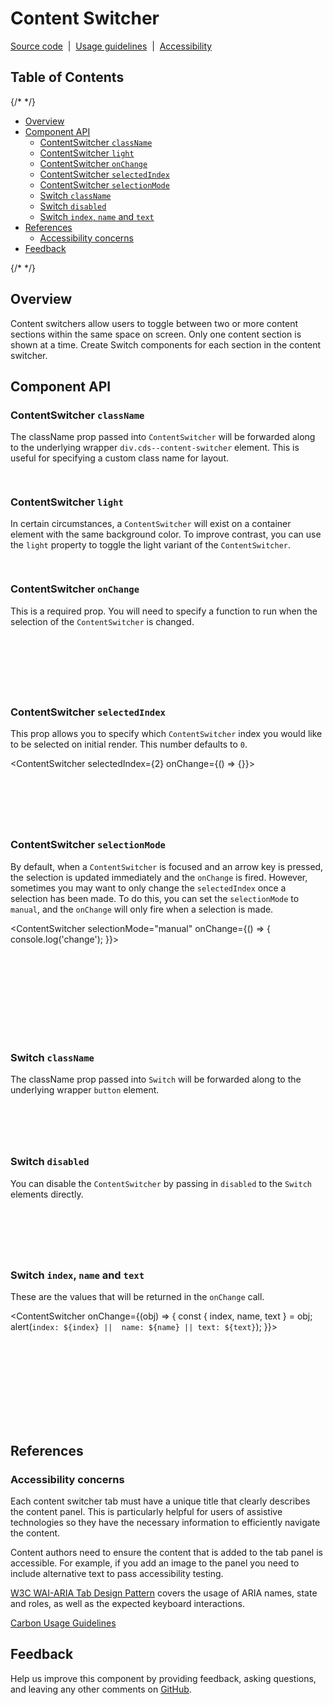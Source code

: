 
<Meta isTemplate />

# Content Switcher

[Source code](https://github.com/carbon-design-system/carbon/tree/main/packages/react/src/components/ContentSwitcher)
&nbsp;|&nbsp;
[Usage guidelines](https://www.carbondesignsystem.com/components/content-switcher/usage)
&nbsp;|&nbsp;
[Accessibility](https://www.carbondesignsystem.com/components/content-switcher/accessibility)

## Table of Contents

{/* <!-- START doctoc generated TOC please keep comment here to allow auto update --> <!-- DON'T EDIT THIS SECTION, INSTEAD RE-RUN doctoc TO UPDATE --> */}

- [Overview](#overview)
- [Component API](#component-api)
  - [ContentSwitcher `className`](#contentswitcher-classname)
  - [ContentSwitcher `light`](#contentswitcher-light)
  - [ContentSwitcher `onChange`](#contentswitcher-onchange)
  - [ContentSwitcher `selectedIndex`](#contentswitcher-selectedindex)
  - [ContentSwitcher `selectionMode`](#contentswitcher-selectionmode)
  - [Switch `className`](#switch-classname)
  - [Switch `disabled`](#switch-disabled)
  - [Switch `index`, `name` and `text`](#switch-index-name-and-text)
- [References](#references)
  - [Accessibility concerns](#accessibility-concerns)
- [Feedback](#feedback)

{/* <!-- END doctoc generated TOC please keep comment here to allow auto update --> */}

## Overview

Content switchers allow users to toggle between two or more content sections
within the same space on screen. Only one content section is shown at a time.
Create Switch components for each section in the content switcher.

<Canvas of={ContentSwitcherStories.Playground} />

## Component API

<ArgTypes />

### ContentSwitcher `className`

The className prop passed into `ContentSwitcher` will be forwarded along to the
underlying wrapper `div.cds--content-switcher` element. This is useful for
specifying a custom class name for layout.

```jsx
<ContentSwitcher className="some-class">...</ContentSwitcher>
```

### ContentSwitcher `light`

In certain circumstances, a `ContentSwitcher` will exist on a container element
with the same background color. To improve contrast, you can use the `light`
property to toggle the light variant of the `ContentSwitcher`.

```jsx
<ContentSwitcher light>...</ContentSwitcher>
```

### ContentSwitcher `onChange`

This is a required prop. You will need to specify a function to run when the
selection of the `ContentSwitcher` is changed.

```jsx
<ContentSwitcher
  onChange={() => {
    /* Code to run on change */
  }}>
  ...
</ContentSwitcher>
```

### ContentSwitcher `selectedIndex`

This prop allows you to specify which `ContentSwitcher` index you would like to
be selected on initial render. This number defaults to `0`.

<ContentSwitcher selectedIndex={2} onChange={() => {}}>
  <Switch name="one" text="First section" />
  <Switch name="two" text="Second section" />
  <Switch name="three" text="Third section" />
</ContentSwitcher>

```jsx
<ContentSwitcher selectedIndex={2} onChange={() => {}}>
  <Switch name="one" text="First section" />
  <Switch name="two" text="Second section" />
  <Switch name="three" text="Third section" />
</ContentSwitcher>
```

### ContentSwitcher `selectionMode`

By default, when a `ContentSwitcher` is focused and an arrow key is pressed, the
selection is updated immediately and the `onChange` is fired. However, sometimes
you may want to only change the `selectedIndex` once a selection has been made.
To do this, you can set the `selectionMode` to `manual`, and the `onChange` will
only fire when a selection is made.

<ContentSwitcher
  selectionMode="manual"
  onChange={() => {
    console.log('change');
  }}>
  <Switch name="one" text="First section" />
  <Switch name="two" text="Second section" />
  <Switch name="three" text="Third section" />
</ContentSwitcher>

```jsx
<ContentSwitcher
  selectionMode="manual"
  onChange={() => {
    console.log('change');
  }}>
  <Switch name="one" text="First section" />
  <Switch name="two" text="Second section" />
  <Switch name="three" text="Third section" />
</ContentSwitcher>
```

### Switch `className`

The className prop passed into `Switch` will be forwarded along to the
underlying wrapper `button` element.

```jsx
<ContentSwitcher>
  <Switch className="switch-one" />
  <Switch className="switch-two " />
</ContentSwitcher>
```

### Switch `disabled`

You can disable the `ContentSwitcher` by passing in `disabled` to the `Switch`
elements directly.

<ContentSwitcher>
  <Switch disabled name="one" text="First section" />
  <Switch disabled name="two" text="Second section" />
  <Switch disabled name="three" text="Third section" />
</ContentSwitcher>

```jsx
<ContentSwitcher>
  <Switch disabled name="one" text="First section" />
  <Switch disabled name="two" text="Second section" />
  <Switch disabled name="three" text="Third section" />
</ContentSwitcher>
```

### Switch `index`, `name` and `text`

These are the values that will be returned in the `onChange` call.

<ContentSwitcher
  onChange={(obj) => {
    const { index, name, text } = obj;
    alert(`index: ${index} ||  name: ${name} || text: ${text}`);
  }}>
  <Switch name="one" text="First section" />
  <Switch name="two" text="Second section" />
  <Switch name="three" text="Third section" />
</ContentSwitcher>

```jsx
<ContentSwitcher
  onChange={(obj) => {
    let { index, name, text } = obj;
    alert(`index: ${index} ||  name: ${name} || text: ${text}`);
  }}>
  <Switch name="one" text="First section" />
  <Switch name="two" text="Second section" />
  <Switch name="three" text="Third section" />
</ContentSwitcher>
```

## References

### Accessibility concerns

Each content switcher tab must have a unique title that clearly describes the
content panel. This is particularly helpful for users of assistive technologies
so they have the necessary information to efficiently navigate the content.

Content authors need to ensure the content that is added to the tab panel is
accessible. For example, if you add an image to the panel you need to include
alternative text to pass accessibility testing.

[W3C WAI-ARIA Tab Design Pattern](https://www.w3.org/TR/wai-aria-practices-1.1/#tabpanel)
covers the usage of ARIA names, state and roles, as well as the expected
keyboard interactions.

[Carbon Usage Guidelines](https://www.carbondesignsystem.com/components/content-switcher/usage/)

## Feedback

Help us improve this component by providing feedback, asking questions, and
leaving any other comments on
[GitHub](https://github.com/carbon-design-system/carbon/edit/main/packages/react/src/components/ContentSwitcher/ContentSwitcher.mdx).
